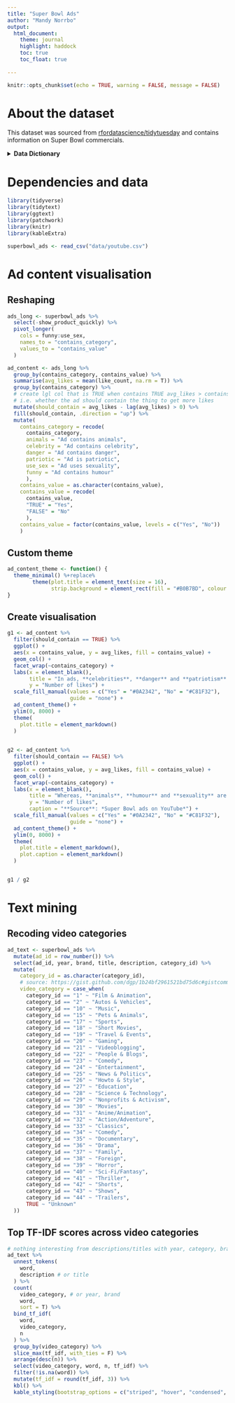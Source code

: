 ```yaml
---
title: "Super Bowl Ads"
author: "Mandy Norrbo"
output:
  html_document:
    theme: journal
    highlight: haddock
    toc: true
    toc_float: true
    
---
```


```r
knitr::opts_chunk$set(echo = TRUE, warning = FALSE, message = FALSE)
```

# About the dataset

This dataset was sourced from [rfordatascience/tidytuesday](https://github.com/rfordatascience/tidytuesday) and contains information on Super Bowl commercials. 

<details>
<summary>**Data Dictionary**</summary>
|**variable**                  |**class**     |**description** |
|:-------------------------|:---------|:-----------|
|year                      |double    | Superbowl year |*
|brand                     |character | Brand for commercial |
|*superbowl_ads_dot_com_url* |character | Superbowl ad URL |
|*youtube_url*               |character | Youtube URL |
|*funny*                     |logical   | Contains humor |
|*show_product_quickly*      |logical   | Shows product quickly |
|*patriotic*                 |logical   | Patriotic |
|*celebrity*                 |logical   | Contains celebrity |
|*danger*                    |logical   | Contains danger |
|*animals*                   |logical   | Contains animals |
|*use_sex*                   |logical   | Uses sexuality |
|*id*                        |character | Youtube ID |
|*kind*                      |character | Youtube Kind |
|*etag*                      |character | Youtube etag |
|*view_count*                |integer   | Youtube view count |
|*like_count*                |integer   | Youtube like count |
|*dislike_count*             |integer   | Youtube dislike count |
|*favorite_count*            |integer   | Youtube favorite count |
|*comment_count*             |integer   | Youtube comment count |
|*published_at*              |character | Youtube when published |
|*title*                     |character | Youtube title |
|*description*               |character | Youtube description |
|*thumbnail*                 |character | Youtube thumbnail |
|*channel_title*             |character | Youtube channel name |
|*category_id*               |character | Youtube content category id |
</details>



# Dependencies and data

```r
library(tidyverse)
library(tidytext)
library(ggtext)
library(patchwork)
library(knitr)
library(kableExtra)

superbowl_ads <- read_csv("data/youtube.csv")
```

# Ad content visualisation

## Reshaping

```r
ads_long <- superbowl_ads %>% 
  select(-show_product_quickly) %>% 
  pivot_longer(
    cols = funny:use_sex,
    names_to = "contains_category",
    values_to = "contains_value"
  ) 

ad_content <- ads_long %>% 
  group_by(contains_category, contains_value) %>% 
  summarise(avg_likes = mean(like_count, na.rm = T)) %>% 
  group_by(contains_category) %>% 
  # create lgl col that is TRUE when contains TRUE avg_likes > contains FALSE avg_likes
  # i.e. whether the ad should contain the thing to get more likes
  mutate(should_contain = avg_likes - lag(avg_likes) > 0) %>%
  fill(should_contain, .direction = "up") %>% 
  mutate(
    contains_category = recode(
      contains_category,
      animals = "Ad contains animals",
      celebrity = "Ad contains celebrity",
      danger = "Ad contains danger",
      patriotic = "Ad is patriotic",
      use_sex = "Ad uses sexuality",
      funny = "Ad contains humour"
      ),
    contains_value = as.character(contains_value),
    contains_value = recode(
      contains_value,
      "TRUE" = "Yes",
      "FALSE" = "No"
      ),
    contains_value = factor(contains_value, levels = c("Yes", "No"))
    )

```

## Custom theme
```r
ad_content_theme <- function() {
  theme_minimal() %+replace% 
        theme(plot.title = element_text(size = 16),
              strip.background = element_rect(fill = "#B0B7BD", colour = "white"))
}
```

## Create visualisation

```r

g1 <- ad_content %>% 
  filter(should_contain == TRUE) %>% 
  ggplot() +
  aes(x = contains_value, y = avg_likes, fill = contains_value) +
  geom_col() +
  facet_wrap(~contains_category) +
  labs(x = element_blank(),
       title = "In ads, **celebrities**, **danger** and **patriotism** are liked<br>",
       y = "Number of likes") +
  scale_fill_manual(values = c("Yes" = "#0A2342", "No" = "#C81F32"),
                    guide = "none") +
  ad_content_theme() +
  ylim(0, 8000) +
  theme(
    plot.title = element_markdown()
  )
  

g2 <- ad_content %>% 
  filter(should_contain == FALSE) %>% 
  ggplot() +
  aes(x = contains_value, y = avg_likes, fill = contains_value) +
  geom_col() +
  facet_wrap(~contains_category) +
  labs(x = element_blank(),
       title = "Whereas, **animals**, **humour** and **sexuality** are not<br>",
       y = "Number of likes",
       caption = "**Source**: *Super Bowl ads on YouTube*") +
  scale_fill_manual(values = c("Yes" = "#0A2342", "No" = "#C81F32"),
                    guide = "none") +
  ad_content_theme() +
  ylim(0, 8000) +
  theme(
    plot.title = element_markdown(),
    plot.caption = element_markdown()
  )


g1 / g2
```

# Text mining

## Recoding video categories

```r
ad_text <- superbowl_ads %>% 
  mutate(ad_id = row_number()) %>% 
  select(ad_id, year, brand, title, description, category_id) %>% 
  mutate(
    category_id = as.character(category_id),
    # source: https://gist.github.com/dgp/1b24bf2961521bd75d6c#gistcomment-2714395
    video_category = case_when(
      category_id == "1" ~ "Film & Animation",
      category_id == "2" ~ "Autos & Vehicles",
      category_id == "10" ~ "Music",
      category_id == "15" ~ "Pets & Animals",
      category_id == "17" ~ "Sports",
      category_id == "18" ~ "Short Movies",
      category_id == "19" ~ "Travel & Events",
      category_id == "20" ~ "Gaming",
      category_id == "21" ~ "Videoblogging",
      category_id == "22" ~ "People & Blogs",
      category_id == "23" ~ "Comedy",
      category_id == "24" ~ "Entertainment",
      category_id == "25" ~ "News & Politics",
      category_id == "26" ~ "Howto & Style",
      category_id == "27" ~ "Education",
      category_id == "28" ~ "Science & Technology",
      category_id == "29" ~ "Nonprofits & Activism",
      category_id == "30" ~ "Movies",
      category_id == "31" ~ "Anime/Animation",
      category_id == "32" ~ "Action/Adventure",
      category_id == "33" ~ "Classics",
      category_id == "34" ~ "Comedy",
      category_id == "35" ~ "Documentary",
      category_id == "36" ~ "Drama",
      category_id == "37" ~ "Family",
      category_id == "38" ~ "Foreign",
      category_id == "39" ~ "Horror",
      category_id == "40" ~ "Sci-Fi/Fantasy",
      category_id == "41" ~ "Thriller",
      category_id == "42" ~ "Shorts",
      category_id == "43" ~ "Shows",
      category_id == "44" ~ "Trailers",
      TRUE ~ "Unknown"
  ))

```

## Top TF-IDF scores across video categories

```r
# nothing interesting from descriptions/titles with year, category, brand as document
ad_text %>% 
  unnest_tokens(
    word,
    description # or title
  ) %>% 
  count(
    video_category, # or year, brand
    word, 
    sort = T) %>% 
  bind_tf_idf(
    word,
    video_category,
    n
  ) %>% 
  group_by(video_category) %>% 
  slice_max(tf_idf, with_ties = F) %>% 
  arrange(desc(n)) %>% 
  select(video_category, word, n, tf_idf) %>% 
  filter(!is.na(word)) %>% 
  mutate(tf_idf = round(tf_idf, 3)) %>%
  kbl() %>% 
  kable_styling(bootstrap_options = c("striped", "hover", "condensed", "responsive"))
  
```

